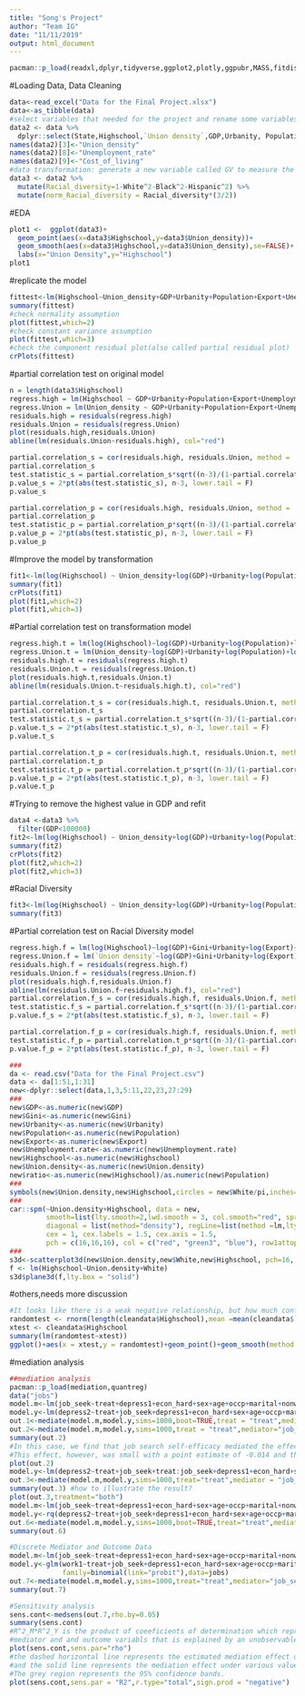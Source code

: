 ```yaml
---
title: "Song's Project"
author: "Team IG"
date: "11/11/2019"
output: html_document
---
```


```r
pacman::p_load(readxl,dplyr,tidyverse,ggplot2,plotly,ggpubr,MASS,fitdistrplus,mediation,geepack,conf,car,knitr,gclus,scatterplot3d, ppcor)
```

#Loading Data, Data Cleaning
```r
data<-read_excel("Data for the Final Project.xlsx")
data<-as_tibble(data)
#select variables that needed for the project and rename some variables
data2 <- data %>% 
  dplyr::select(State,Highschool,`Union density`,GDP,Urbanity, Population, Export,`Unemployment rate`,`Cost of living`,Gini, White, Black, Hispanic)
names(data2)[3]<-"Union_density"
names(data2)[8]<-"Unemployment_rate"
names(data2)[9]<-"Cost_of_living"
#data transformation: generate a new variable called GV to measure the level of racial diversity
data3 <- data2 %>% 
  mutate(Racial_diversity=1-White^2-Black^2-Hispanic^2) %>%
  mutate(norm_Racial_diversity = Racial_diversity*(3/2))
```

#EDA
```r
plot1 <-  ggplot(data3)+
  geom_point(aes(x=data3$Highschool,y=data3$Union_density))+
  geom_smooth(aes(x=data3$Highschool,y=data3$Union_density),se=FALSE)+
  labs(x="Union Density",y="Highschool")
plot1
```

#replicate the model
```r
fittest<-lm(Highschool~Union_density+GDP+Urbanity+Population+Export+Unemployment_rate+Cost_of_living+Gini,data = data3)
summary(fittest)
#check normality assumption
plot(fittest,which=2)
#check constant variance assumption
plot(fittest,which=3)
#check the component residual plot(also called partial residual plot)
crPlots(fittest)
```

#partial correlation test on original model
```r
n = length(data3$Highschool)
regress.high = lm(Highschool ~ GDP+Urbanity+Population+Export+Unemployment_rate+Cost_of_living+Gini, data = data3)
regress.Union = lm(Union_density ~ GDP+Urbanity+Population+Export+Unemployment_rate+Cost_of_living+Gini, data = data3)
residuals.high = residuals(regress.high)
residuals.Union = residuals(regress.Union)
plot(residuals.high,residuals.Union)
abline(lm(residuals.Union~residuals.high), col="red")

partial.correlation_s = cor(residuals.high, residuals.Union, method = 'spearman')
partial.correlation_s
test.statistic_s = partial.correlation_s*sqrt((n-3)/(1-partial.correlation_s^2))
p.value_s = 2*pt(abs(test.statistic_s), n-3, lower.tail = F)
p.value_s

partial.correlation_p = cor(residuals.high, residuals.Union, method = 'pearson')
partial.correlation_p
test.statistic_p = partial.correlation_p*sqrt((n-3)/(1-partial.correlation_p^2))
p.value_p = 2*pt(abs(test.statistic_p), n-3, lower.tail = F)
p.value_p
```

#Improve the model by transformation
```r
fit1<-lm(log(Highschool) ~ Union_density+log(GDP)+Urbanity+log(Population)+log(Export)+Unemployment_rate+log(Cost_of_living)+Gini,data = data3)
summary(fit1)
crPlots(fit1)
plot(fit1,which=2)
plot(fit1,which=3)
```

#Partial correlation test on transformation model
```r
regress.high.t = lm(log(Highschool)~log(GDP)+Urbanity+log(Population)+log(Export)+Unemployment_rate+log(Cost_of_living)+Gini, data = data3)
regress.Union.t = lm(Union_density~log(GDP)+Urbanity+log(Population)+log(Export)+Unemployment_rate+log(Cost_of_living)+Gini, data = data3)
residuals.high.t = residuals(regress.high.t)
residuals.Union.t = residuals(regress.Union.t)
plot(residuals.high.t,residuals.Union.t)
abline(lm(residuals.Union.t~residuals.high.t), col="red")

partial.correlation.t_s = cor(residuals.high.t, residuals.Union.t, method = 'spearman')
partial.correlation.t_s
test.statistic.t_s = partial.correlation.t_s*sqrt((n-3)/(1-partial.correlation.t_s^2))
p.value.t_s = 2*pt(abs(test.statistic.t_s), n-3, lower.tail = F)
p.value.t_s

partial.correlation.t_p = cor(residuals.high.t, residuals.Union.t, method = 'pearson')
partial.correlation.t_p
test.statistic.t_p = partial.correlation.t_p*sqrt((n-3)/(1-partial.correlation.t_p^2))
p.value.t_p = 2*pt(abs(test.statistic.t_p), n-3, lower.tail = F)
p.value.t_p
```

#Trying to remove the highest value in GDP and refit
```r
data4 <-data3 %>% 
  filter(GDP<100000)
fit2<-lm(log(Highschool) ~ Union_density+log(GDP)+Urbanity+log(Population)+log(Export)+Unemployment_rate+Cost_of_living+Gini,data = data4)
summary(fit2)
crPlots(fit2)
plot(fit2,which=2)
plot(fit2,which=3)
```

#Racial Diversity
```r
fit3<-lm(log(Highschool) ~ Union_density+log(GDP)+Urbanity+log(Population)+log(Export)+Unemployment_rate+log(Cost_of_living)+Gini+norm_Racial_diversity,data = data3)
summary(fit3)
```

#Partial correlation test on Racial Diversity model
```r
regress.high.f = lm(log(Highschool)~log(GDP)+Gini+Urbanity+log(Export)+Unemployment_rate+log(Cost_of_living)+log(Population)+norm_Racial_diversity, data = data)
regress.Union.f = lm(`Union density`~log(GDP)+Gini+Urbanity+log(Export)+Unemployment_rate+log(Cost_of_living)+log(Population)+norm_Racial_diversity, data = data)
residuals.high.f = residuals(regress.high.f)
residuals.Union.f = residuals(regress.Union.f)
plot(residuals.high.f,residuals.Union.f)
abline(lm(residuals.Union.f~residuals.high.f), col="red")
partial.correlation.f_s = cor(residuals.high.f, residuals.Union.f, method = 'spearman')
test.statistic.f_s = partial.correlation.f_s*sqrt((n-3)/(1-partial.correlation.f_s^2))
p.value.f_s = 2*pt(abs(test.statistic.f_s), n-3, lower.tail = F)

partial.correlation.f_p = cor(residuals.high.f, residuals.Union.f, method = 'pearson')
test.statistic.f_p = partial.correlation.t_p*sqrt((n-3)/(1-partial.correlation.f_p^2))
p.value.f_p = 2*pt(abs(test.statistic.f_p), n-3, lower.tail = F)
```


```r

###
da <- read.csv("Data for the Final Project.csv")
data <- da[1:51,1:31]
new<-dplyr::select(data,1,3,5:11,22,23,27:29)
###
new$GDP<-as.numeric(new$GDP)
new$Gini<-as.numeric(new$Gini)
new$Urbanity<-as.numeric(new$Urbanity)
new$Population<-as.numeric(new$Population)
new$Export<-as.numeric(new$Export)
new$Unemployment.rate<-as.numeric(new$Unemployment.rate)
new$Highschool<-as.numeric(new$Highschool)
new$Union.density<-as.numeric(new$Union.density)
new$ratio<-as.numeric(new$Highschool)/as.numeric(new$Population)
###
symbols(new$Union.density,new$Highschool,circles = new$White/pi,inches=0.30, fg="white", bg="lightblue") 
###
car::spm(~Union.density+Highschool, data = new,  
         smooth=list(lty.smooth=2,lwd.smooth = 3, col.smooth="red", spread = T, lty.spread=3, lwd.spread=2),  
         diagonal = list(method="density"), regLine=list(method =lm,lty=1,lwd=2,col="blue"), 
         cex = 1, cex.labels = 1.5, cex.axis = 1.5, 
         pch = c(16,16,16), col = c("red", "green3", "blue"), row1attop = T ) 
###
s3d<-scatterplot3d(new$Union.density,new$White,new$Highschool, pch=16, highlight.3d=TRUE,type="h") 
f <- lm(Highschool~Union.density+White) 
s3d$plane3d(f,lty.box = "solid")
```


#others,needs more discussion
```r
#It looks like there is a weak negative relationship, but how much confident can we deliver that message?
randomtest <- rnorm(length(cleandata$Highschool),mean =mean(cleandata$`Union density`), sd = sd(cleandata$`Union density`))
xtest <- cleandata$Highschool
summary(lm(randomtest~xtest))
ggplot()+aes(x = xtest,y = randomtest)+geom_point()+geom_smooth(method = "lm")
```







#mediation analysis
```r
##mediation analysis
pacman::p_load(mediation,quantreg)
data("jobs")
model.m<-lm(job_seek~treat+depress1+econ_hard+sex+age+occp+marital+nonwhite+educ+income,data=jobs)
model.y<-lm(depress2~treat+job_seek+depress1+econ_hard+sex+age+occp+marital+nonwhite+educ+income,data=jobs)
out.1<-mediate(model.m,model.y,sims=1000,boot=TRUE,treat = "treat",mediator="job_seek")
out.2<-mediate(model.m,model.y,sims=1000,treat = "treat",mediator="job_seek")
summary(out.2)
#In this case, we find that job search self-efficacy mediated the effect of the treatment on depression in the negative direction.
#This effect, however, was small with a point estimate of -0.014 and the 95% confidence interval barely covers 0.
plot(out.2)
model.y<-lm(depress2~treat+job_seek+treat:job_seek+depress1+econ_hard+sex+age+occp+marital+nonwhite+educ+income,data=jobs)
out.3<-mediate(model.m,model.y,sims=1000,treat="treat",mediator = "job_seek")
summary(out.3) #how to illustrate the result?
plot(out.3,treatment="both")
model.m<-lm(job_seek~treat+depress1+econ_hard+sex+age+occp+marital+nonwhite+educ+income,data=jobs)
model.y<-rq(depress2~treat+job_seek+depress1+econ_hard+sex+age+occp+marital+nonwhite+educ+income,data=jobs)
out.6<-mediate(model.m,model.y,sims=1000,boot=TRUE,treat="treat",mediator="job_seek")
summary(out.6)

#Discrete Mediator and Outcome Data
model.m<-lm(job_seek~treat+depress1+econ_hard+sex+age+occp+marital+nonwhite+educ+income,data=jobs)
model.y<-glm(work1~treat+job_seek+depress1+econ_hard+sex+age+occp+marital+nonwhite+educ+income,
             family=binomial(link="probit"),data=jobs)
out.7<-mediate(model.m,model.y,sims=1000,treat="treat",mediator="job_seek")
summary(out.7)

#Sensitivity analysis
sens.cont<-medsens(out.7,rho.by=0.05)
summary(sens.cont)
#R^2_M*R^2_Y is the product of coeeficients of determination which represents the proportion of the previously unexplained variance in the
#mediator and and outcome variabls that is explained by an unobservable pretreatment unconfounder.
plot(sens.cont,sens.par="rho")
#the dashed horizontal line represents the estimated mediation effect under the sequential ignorability assumption,
#and the solid line represents the mediation effect under various values of p. 
#The grey region represents the 95% confidence bands.
plot(sens.cont,sens.par = "R2",r.type="total",sign.prod = "negative")
```

